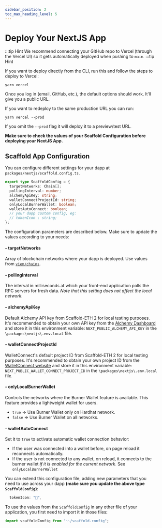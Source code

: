 ```yaml
---
sidebar_position: 2
toc_max_heading_level: 5
---
```


# Deploy Your NextJS App

:::tip Hint
We recommend connecting your GitHub repo to Vercel (through the Vercel UI) so it gets automatically deployed when pushing to `main`.
:::tip Hint

If you want to deploy directly from the CLI, run this and follow the steps to deploy to Vercel:

```
yarn vercel
```

Once you log in (email, GitHub, etc.), the default options should work. It'll give you a public URL.

If you want to redeploy to the same production URL you can run:

```
yarn vercel --prod
```

If you omit the `--prod` flag it will deploy it to a preview/test URL.

**Make sure to check the values of your Scaffold Configuration before deploying your NextJS App.**

## Scaffold App Configuration

You can configure different settings for your dapp at `packages/nextjs/scaffold.config.ts`.

```ts
export type ScaffoldConfig = {
  targetNetworks: Chain[];
  pollingInterval: number;
  alchemyApiKey: string;
  walletConnectProjectId: string;
  onlyLocalBurnerWallet: boolean;
  walletAutoConnect: boolean;
  // your dapp custom config, eg:
  // tokenIcon : string;
};
```

The configuration parameters are described below. Make sure to update the values according to your needs:

#### - targetNetworks

Array of blockchain networks where your dapp is deployed. Use values from [`viem/chains`](https://viem.sh/docs/clients/chains.html#chains).

#### - pollingInterval

The interval in milliseconds at which your front-end application polls the RPC servers for fresh data. _Note that this setting does not affect the local network._

#### - alchemyApiKey

Default Alchemy API key from Scaffold-ETH 2 for local testing purposes.  
 It's recommended to obtain your own API key from the [Alchemy Dashboard](https://dashboard.alchemyapi.io/) and store it in this environment variable: `NEXT_PUBLIC_ALCHEMY_API_KEY` in the `\packages\nextjs\.env.local` file.

#### - walletConnectProjectId

WalletConnect's default project ID from Scaffold-ETH 2 for local testing purposes.
It's recommended to obtain your own project ID from the [WalletConnect website](https://cloud.walletconnect.com) and store it in this environment variable: `NEXT_PUBLIC_WALLET_CONNECT_PROJECT_ID` in the `\packages\nextjs\.env.local` file.

#### - onlyLocalBurnerWallet

Controls the networks where the Burner Wallet feature is available. This feature provides a lightweight wallet for users.

- `true` => Use Burner Wallet only on Hardhat network.
- `false` => Use Burner Wallet on all networks.

#### - walletAutoConnect

Set it to `true` to activate automatic wallet connection behavior:

- If the user was connected into a wallet before, on page reload it reconnects automatically.
- If the user is not connected to any wallet, on reload, it connects to the burner wallet _if it is enabled for the current network_. See `onlyLocalBurnerWallet`

You can extend this configuration file, adding new parameters that you need to use across your dapp **(make sure you update the above type `ScaffoldConfig`)**:

```ts
  tokenIcon: "💎",
```

To use the values from the `ScaffoldConfig` in any other file of your application, you first need to import it in those files:

```ts
import scaffoldConfig from "~~/scaffold.config";
```
